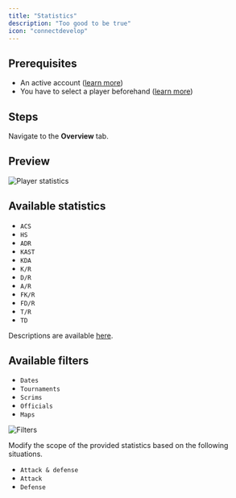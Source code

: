 ```yaml
---
title: "Statistics"
description: "Too good to be true"
icon: "connectdevelop"
---
```


## Prerequisites

- An active account ([learn more](/get-started/setup))
- You have to select a player beforehand ([learn more](/core/player/root))

## Steps

Navigate to the **Overview** tab.

## Preview

<Frame>
    <img
        src="./images/statistics/component.png"
        alt="Player statistics"
    />
</Frame>

## Available statistics

- `ACS`
- `HS`
- `ADR`
- `KAST`
- `KDA`
- `K/R`
- `D/R`
- `A/R`
- `FK/R`
- `FD/R`
- `T/R`
- `TD`

Descriptions are available [here](/core/statistics-meaning).

## Available filters

- `Dates`
- `Tournaments`
- `Scrims`
- `Officials`
- `Maps`

<Frame>
    <img
        src="./images/statistics/filters.png"
        alt="Filters"
    />
</Frame>

Modify the scope of the provided statistics based on the following situations.
- `Attack & defense`
- `Attack`
- `Defense`
